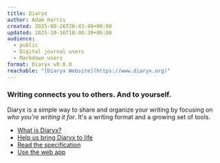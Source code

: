 ```yaml
---
title: Diaryx
author: Adam Harris
created: 2025-08-26T20:43:49+00:00
updated: 2025-10-16T18:40:30+06:00
audience:
  - public
  - Digital journal users
  - Markdown users
format: Diaryx v0.8.0
reachable: "[Diaryx Website](https://www.diaryx.org)"
---
```



<Hero iconSrc={diaryxIcon} title="Diaryx" size="xlarge" />

### Writing connects you to others. And to yourself.

Diaryx is a simple way to share and organize your writing by focusing on _who you're writing it for_. It's a writing format and a growing set of tools.

- [What is Diaryx?](/what-is-diaryx)
- [Help us bring Diaryx to life](/contribute)
- [Read the specification](/diaryx-writing-specification)
- [Use the web app](https://app.diaryx.org)
